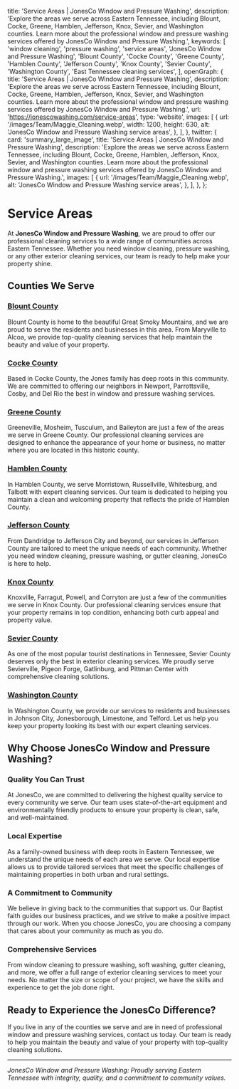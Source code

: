 
  title: 'Service Areas | JonesCo Window and Pressure Washing',
  description:
    'Explore the areas we serve across Eastern Tennessee, including Blount, Cocke, Greene, Hamblen, Jefferson, Knox, Sevier, and Washington counties. Learn more about the professional window and pressure washing services offered by JonesCo Window and Pressure Washing.',
  keywords: [
    'window cleaning',
    'pressure washing',
    'service areas',
    'JonesCo Window and Pressure Washing',
    'Blount County',
    'Cocke County',
    'Greene County',
    'Hamblen County',
    'Jefferson County',
    'Knox County',
    'Sevier County',
    'Washington County',
    'East Tennessee cleaning services',
  ],
  openGraph: {
    title: 'Service Areas | JonesCo Window and Pressure Washing',
    description:
      'Explore the areas we serve across Eastern Tennessee, including Blount, Cocke, Greene, Hamblen, Jefferson, Knox, Sevier, and Washington counties. Learn more about the professional window and pressure washing services offered by JonesCo Window and Pressure Washing.',
    url: 'https://jonescowashing.com/service-areas',
    type: 'website',
    images: [
      {
        url: '/images/Team/Maggie_Cleaning.webp',
        width: 1200,
        height: 630,
        alt: 'JonesCo Window and Pressure Washing service areas',
      },
    ],
  },
  twitter: {
    card: 'summary_large_image',
    title: 'Service Areas | JonesCo Window and Pressure Washing',
    description:
      'Explore the areas we serve across Eastern Tennessee, including Blount, Cocke, Greene, Hamblen, Jefferson, Knox, Sevier, and Washington counties. Learn more about the professional window and pressure washing services offered by JonesCo Window and Pressure Washing.',
    images: [
      {
        url: '/images/Team/Maggie_Cleaning.webp',
        alt: 'JonesCo Window and Pressure Washing service areas',
      },
    ],
  },
};

# Service Areas

At **JonesCo Window and Pressure Washing**, we are proud to offer our professional cleaning services to a wide range of communities across Eastern Tennessee. Whether you need window cleaning, pressure washing, or any other exterior cleaning services, our team is ready to help make your property shine.

## Counties We Serve

### [Blount County](https://jonescowashing.com/services/blount-county-tn)
Blount County is home to the beautiful Great Smoky Mountains, and we are proud to serve the residents and businesses in this area. From Maryville to Alcoa, we provide top-quality cleaning services that help maintain the beauty and value of your property.

### [Cocke County](https://jonescowashing.com/services/cocke-county-tn)
Based in Cocke County, the Jones family has deep roots in this community. We are committed to offering our neighbors in Newport, Parrottsville, Cosby, and Del Rio the best in window and pressure washing services.

### [Greene County](https://jonescowashing.com/services/greene-county-tn)
Greeneville, Mosheim, Tusculum, and Baileyton are just a few of the areas we serve in Greene County. Our professional cleaning services are designed to enhance the appearance of your home or business, no matter where you are located in this historic county.

### [Hamblen County](https://jonescowashing.com/services/hamblen-county-tn)
In Hamblen County, we serve Morristown, Russellville, Whitesburg, and Talbott with expert cleaning services. Our team is dedicated to helping you maintain a clean and welcoming property that reflects the pride of Hamblen County.

### [Jefferson County](https://jonescowashing.com/services/jefferson-county-tn)
From Dandridge to Jefferson City and beyond, our services in Jefferson County are tailored to meet the unique needs of each community. Whether you need window cleaning, pressure washing, or gutter cleaning, JonesCo is here to help.

### [Knox County](https://jonescowashing.com/services/knox-county-tn)
Knoxville, Farragut, Powell, and Corryton are just a few of the communities we serve in Knox County. Our professional cleaning services ensure that your property remains in top condition, enhancing both curb appeal and property value.

### [Sevier County](https://jonescowashing.com/services/sevier-county-tn)
As one of the most popular tourist destinations in Tennessee, Sevier County deserves only the best in exterior cleaning services. We proudly serve Sevierville, Pigeon Forge, Gatlinburg, and Pittman Center with comprehensive cleaning solutions.

### [Washington County](https://jonescowashing.com/services/washington-county-tn)
In Washington County, we provide our services to residents and businesses in Johnson City, Jonesborough, Limestone, and Telford. Let us help you keep your property looking its best with our expert cleaning services.

## Why Choose JonesCo Window and Pressure Washing?

### Quality You Can Trust

At JonesCo, we are committed to delivering the highest quality service to every community we serve. Our team uses state-of-the-art equipment and environmentally friendly products to ensure your property is clean, safe, and well-maintained.

### Local Expertise

As a family-owned business with deep roots in Eastern Tennessee, we understand the unique needs of each area we serve. Our local expertise allows us to provide tailored services that meet the specific challenges of maintaining properties in both urban and rural settings.

### A Commitment to Community

We believe in giving back to the communities that support us. Our Baptist faith guides our business practices, and we strive to make a positive impact through our work. When you choose JonesCo, you are choosing a company that cares about your community as much as you do.

### Comprehensive Services

From window cleaning to pressure washing, soft washing, gutter cleaning, and more, we offer a full range of exterior cleaning services to meet your needs. No matter the size or scope of your project, we have the skills and experience to get the job done right.

## Ready to Experience the JonesCo Difference?

If you live in any of the counties we serve and are in need of professional window and pressure washing services, contact us today. Our team is ready to help you maintain the beauty and value of your property with top-quality cleaning solutions.

---

*JonesCo Window and Pressure Washing: Proudly serving Eastern Tennessee with integrity, quality, and a commitment to community values.*
